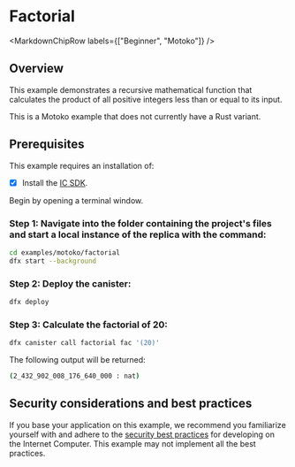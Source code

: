 
# Factorial

<MarkdownChipRow labels={["Beginner", "Motoko"]} />

## Overview

This example demonstrates a recursive mathematical function that calculates the product of all positive integers less than or equal to its input.

This is a Motoko example that does not currently have a Rust variant. 

## Prerequisites
This example requires an installation of:

- [x] Install the [IC SDK](https://internetcomputer.org/docs/current/developer-docs/setup/install/index.mdx).

Begin by opening a terminal window.

### Step 1: Navigate into the folder containing the project's files and start a local instance of the replica with the command:

```bash
cd examples/motoko/factorial
dfx start --background
```

### Step 2: Deploy the canister:

```bash
dfx deploy
```

### Step 3: Calculate the factorial of 20:

```bash
dfx canister call factorial fac '(20)'
```

The following output will be returned: 

```bash
(2_432_902_008_176_640_000 : nat)
```

## Security considerations and best practices

If you base your application on this example, we recommend you familiarize yourself with and adhere to the [security best practices](https://internetcomputer.org/docs/current/references/security/) for developing on the Internet Computer. This example may not implement all the best practices.
